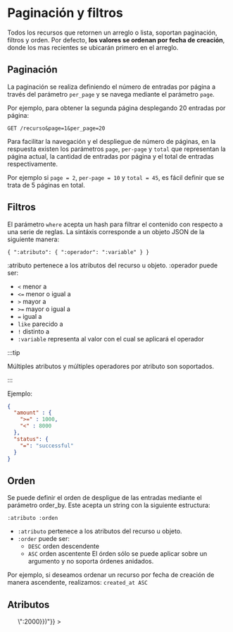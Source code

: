 
# Paginación y filtros

Todos los recursos que retornen un arreglo o lista, soportan paginación, filtros y orden. Por defecto, **los valores se ordenan por fecha de creación**, donde los mas recientes se ubicarán primero en el arreglo.

## Paginación

La paginación se realiza definiendo el número de entradas por página a través del parámetro `per_page` y se navega mediante el parámetro `page`.

Por ejemplo, para obtener la segunda página desplegando 20 entradas por página:

`GET /recurso&page=1&per_page=20`

Para facilitar la navegación y el despliegue de número de páginas, en la respuesta existen los parámetros `page`, `per-page` y `total` que representan la página actual, la cantidad de entradas por página y el total de entradas respectivamente.

Por ejemplo si `page = 2`, `per-page = 10` y `total = 45`, es fácil definir que se trata de 5 páginas en total.

## Filtros

El parámetro `where` acepta un hash para filtrar el contenido con respecto a una serie de reglas. La sintáxis corresponde a un objeto JSON de la siguiente manera:

`{ ":atributo": { ":operador": ":variable" } }`

:atributo pertenece a los atributos del recurso u objeto.
:operador puede ser:
- `<` menor a
- `<=` menor o igual a
- `>` mayor a
- `>=` mayor o igual a
- `=` igual a
- `like` parecido a
- `!` distinto a
- `:variable` representa al valor con el cual se aplicará el operador

:::tip

Múltiples atributos y múltiples operadores por atributo son soportados.

:::

Ejemplo:

```json
{
  "amount" : {
    ">=" : 1000,
    "<" : 8000
  },
  "status": {
    "=": "successful"
  }
}
```

## Orden

Se puede definir el orden de despligue de las entradas mediante el parámetro order_by. Este acepta un string con la siguiente estructura:

`:atributo :orden`

- `:atributo` pertenece a los atributos del recurso u objeto.
- `:order` puede ser:
  - `DESC` orden descendente
  - `ASC` orden ascentente
El órden sólo se puede aplicar sobre un argumento y no soporta órdenes anidados.

Por ejemplo, si deseamos ordenar un recurso por fecha de creación de manera ascendente, realizamos: `created_at ASC`

## Atributos

<ul>
  <SchemaItem
    collapsible={false}
    name={"page"}
    required={false}
    schemaName={"integer"}
    qualifierMessage={undefined}
    schema={{"type":"integer","description":"Número de página"}}
  >

  </SchemaItem>
  <SchemaItem
    collapsible={false}
    name={"per_page"}
    required={false}
    schemaName={"integer"}
    qualifierMessage={undefined}
    schema={{"type":"integer","description":"Número de entradas por página"}}
  >

  </SchemaItem>
  <SchemaItem
    collapsible={false}
    name={"where"}
    required={false}
    schemaName={"hash"}
    qualifierMessage={undefined}
    schema={{"type":"hash","description":"Corresponde a un conjunto de reglas (ej: {\"amount\": {\">\":2000}})"}}
  >

  </SchemaItem>
  <SchemaItem
    collapsible={false}
    name={"order_by"}
    required={false}
    schemaName={"string"}
    qualifierMessage={undefined}
    schema={{"type":"string","description":"Orden de despliegue de las entradas"}}
  >

  </SchemaItem>
</ul>
